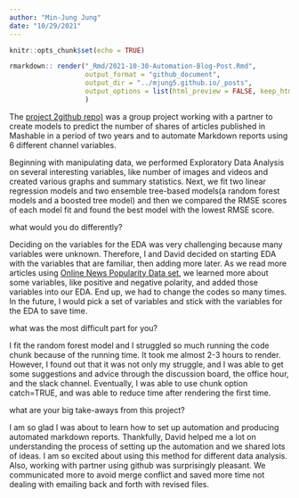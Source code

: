```yaml
---
author: "Min-Jung Jung"
date: "10/29/2021"
---
```


```r
knitr::opts_chunk$set(echo = TRUE)
```

```r
rmarkdown:: render("_Rmd/2021-10-30-Automation-Blog-Post.Rmd",
                   output_format = "github_document",
                   output_dir = "../mjung5.github.io/_posts", 
                   output_options = list(html_preview = FALSE, keep_html = FALSE)
                   )
```

The [project 2](https://mjung5.github.io/online-news-prediction/)[github repo)](https://github.com/mjung5/online-news-prediction) was a group project working with a partner to create models to predict the number of shares of articles published in Mashable in a period of two years and to automate Markdown reports using 6 different channel variables. 

Beginning with manipulating data, we performed Exploratory Data Analysis on several interesting variables, like number of images and videos and created various graphs and summary statistics. Next, we fit two linear regression models and two ensemble tree-based models(a random forest models and a boosted tree model) and then we compared the RMSE scores of each model fit and found the best model with the lowest RMSE score.

what would you do differently?

Deciding on the variables for the EDA was very challenging because many variables were unknown. Therefore, I and David decided on starting EDA with the variables that are familiar, then adding more later. As we read more articles using [Online News Popularity Data set](https://archive.ics.uci.edu/ml/datasets/online+news+popularity), we learned more about some variables, like positive and negative polarity, and added those variables into our EDA. End up, we had to change the codes so many times. In the future, I would pick a set of variables and stick with the variables for the EDA to save time. 

what was the most difficult part for you?

I fit the random forest model and I struggled so much running the code chunk because of the running time. It took me almost 2-3 hours to render. However, I found out that it was not only my struggle, and I was able to get some suggestions and advice through the discussion board, the office hour, and the slack channel. Eventually, I was able to use chunk option catch=TRUE, and was able to reduce time after rendering the first time. 

what are your big take-aways from this project?

I am so glad I was about to learn how to set up automation and producing automated markdown reports. Thankfully, David helped me a lot on understanding the process of setting up the automation and we shared lots of ideas. I am so excited about using this method for different data analysis. Also, working with partner using github was surprisingly pleasant. We communicated more to avoid merge conflict and saved more time not dealing with emailing back and forth with revised files.   

